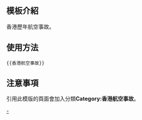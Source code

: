 <includeonly><!-- 在這裡加入模板的保護標識 --></includeonly><noinclude>{{Documentation subpage}}</noinclude>
<!-- 在本行下編輯模板說明 -->

== 模板介紹 ==

香港歷年航空事故。

==使用方法==

<pre>{{香港航空事故}}</pre>

== 注意事項 ==

引用此模版的頁面會加入分類'''Category:香港航空事故'''。

<includeonly>
<!-- 本行下加入模板的分類 -->
[[Category:香港航空事故|-]]
</includeonly>